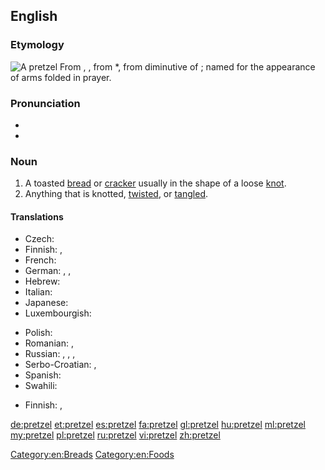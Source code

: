 {{was wotd|2007|August|18}}
{{wikipedia}}
==English==

===Etymology===
[[Image:Pretzel 01-14.jpg|thumb|A pretzel]]
From {{etyl|de|en}} {{term|Pretzel|lang=de}}, {{term|Brezel|lang=de}}, from {{etyl|ML.|en}} *{{term||brachiatellum||lang=la}}, from diminutive of {{etyl|la|en}} {{term|bracchium||arm|lang=la}}; named for the appearance of arms folded in prayer.

===Pronunciation===
* {{IPA|/ˈprɛt.səl/|lang=en}}
* {{audio|en-us-pretzel.ogg|Audio (US)|lang=en}}

===Noun===
{{en-noun}}

# A toasted [[bread]] or [[cracker]] usually in the shape of a loose [[knot]].
# Anything that is knotted, [[twist]]ed, or [[tangle]]d.

====Translations====
{{trans-top|toasted bread or cracker in the shape of a knot}}
* Czech: {{t|cs|preclík|m}}
* Finnish: {{t+|fi|rinkeli}}, {{t|fi|viipurinrinkeli}}
* French: {{t+|fr|bretzel|m}}
* German: {{t+|de|Brezel|f|n}}, {{t|de|Pretzel|f|n}}, {{t|de|Breze|f}}
* Hebrew: {{t|he|בייגלה|m|tr=béigele}}
* Italian: {{t+|it|brezel}}
* Japanese: {{t|ja|プレッツェル|tr=purettseru}}
* Luxembourgish: {{t|lb|Bretzel|f}}
{{trans-mid}}
* Polish: {{t+|pl|precel}}
* Romanian: {{t|ro|covrigel|m}}, {{t+|ro|covrig|m}}
* Russian: {{t+|ru|крендель|m|tr=kréndel'}}, {{t+|ru|кренделёк|m|tr=krendeljók}}, {{qualifier|German style}} {{t|ru|прецель|tr=précel'}}, {{t|ru|бретцель|m|tr=brétcel'}}
* Serbo-Croatian: {{t|sh|pèrēc|m}}, {{t|sh|перец|m|sc=Cyrl}}
* Spanish: {{t+|es|pretzel|m}}
* Swahili: {{t|sw|pretseli}}
{{trans-bottom}}

{{trans-top|anything that is knotted, twisted, or tangled}}
* Finnish: {{t+|fi|solmu}}, {{t|fi|hässäkkä}}
{{trans-mid}}
{{trans-bottom}}

[[Category:en:Breads]]
[[Category:en:Foods]]

[[de:pretzel]]
[[et:pretzel]]
[[es:pretzel]]
[[fa:pretzel]]
[[gl:pretzel]]
[[hu:pretzel]]
[[ml:pretzel]]
[[my:pretzel]]
[[pl:pretzel]]
[[ru:pretzel]]
[[vi:pretzel]]
[[zh:pretzel]]